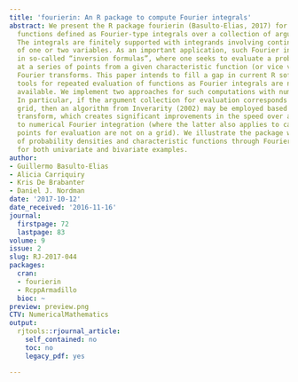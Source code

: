 ```yaml
---
title: 'fourierin: An R package to compute Fourier integrals'
abstract: We present the R package fourierin (Basulto-Elias, 2017) for evaluating
  functions defined as Fourier-type integrals over a collection of argument values.
  The integrals are finitely supported with integrands involving continuous functions
  of one or two variables. As an important application, such Fourier integrals arise
  in so-called “inversion formulas”, where one seeks to evaluate a probability density
  at a series of points from a given characteristic function (or vice versa) through
  Fourier transforms. This paper intends to fill a gap in current R software, where
  tools for repeated evaluation of functions as Fourier integrals are not directly
  available. We implement two approaches for such computations with numerical integration.
  In particular, if the argument collection for evaluation corresponds to a regular
  grid, then an algorithm from Inverarity (2002) may be employed based on a fast Fourier
  transform, which creates significant improvements in the speed over a second approach
  to numerical Fourier integration (where the latter also applies to cases where the
  points for evaluation are not on a grid). We illustrate the package with the computation
  of probability densities and characteristic functions through Fourier integrals/transforms,
  for both univariate and bivariate examples.
author:
- Guillermo Basulto-Elias
- Alicia Carriquiry
- Kris De Brabanter
- Daniel J. Nordman
date: '2017-10-12'
date_received: '2016-11-16'
journal:
  firstpage: 72
  lastpage: 83
volume: 9
issue: 2
slug: RJ-2017-044
packages:
  cran:
  - fourierin
  - RcppArmadillo
  bioc: ~
preview: preview.png
CTV: NumericalMathematics
output:
  rjtools::rjournal_article:
    self_contained: no
    toc: no
    legacy_pdf: yes

---
```

